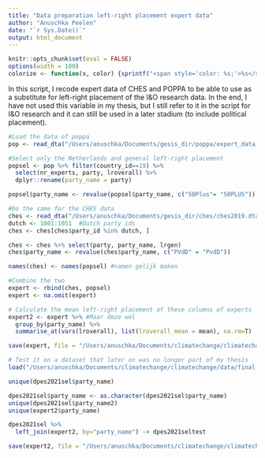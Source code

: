 ```yaml
---
title: "Data preparation left-right placement expert data"
author: "Anuschka Peelen"
date: "`r Sys.Date()`"
output: html_document
---
```


```r
knitr::opts_chunk$set(eval = FALSE)
options(width = 100)
colorize <- function(x, color) {sprintf("<span style='color: %s;'>%s</span>", color, x) }
```

In this script, I recode expert data of CHES and POPPA to be able to use as a substitute for left-right placement of the I&O research data. In the end, I have not used this variable in my thesis, but I still refer to it in the script for I&O research and it can still be used in a later stadium (to include political placement).

```r
#Load the data of poppa
pop <- read_dta("/Users/anuschka/Documents/gesis_dir/poppa/expert_data_stata.dta")

#Select only the Netherlands and general left-right placement
popsel <- pop %>% filter(country_id==19) %>%
  select(nr_experts, party, lroverall) %>%
  dplyr::rename(party_name = party) 

popsel$party_name <- revalue(popsel$party_name, c("50Plus"= "50PLUS"))

#Do the same for the CHES data
ches <- read_dta("/Users/anuschka/Documents/gesis_dir/ches/ches2019.dta")
dutch <- 1001:1051  #Dutch party ids
ches <- ches[ches$party_id %in% dutch, ] 

ches <- ches %>% select(party, party_name, lrgen) 
ches$party_name <- revalue(ches$party_name, c("PVdD" = "PvdD"))

names(ches) <- names(popsel) #namen gelijk maken

#Combine the two
expert <- rbind(ches, popsel)
expert <- na.omit(expert)

# Calculate the mean left-right placement of these columns of experts
expert2 <- expert %>% #Maar deze wel
  group_by(party_name) %>%
  summarise_at(vars(lroverall), list(lroverall_mean = mean), na.rm=T) 

save(expert, file = "/Users/anuschka/Documents/climatechange/climatechange/data/all_waves/expert.RData")

# Test it on a dataset that later on was no longer part of my thesis
load("/Users/anuschka/Documents/climatechange/climatechange/data/final_data/dpes2021sel.RData")

unique(dpes2021sel$party_name)

dpes2021sel$party_name <- as.character(dpes2021sel$party_name)
unique(dpes2021sel$party_name2)
unique(expert2$party_name)

dpes2021sel %>% 
  left_join(expert2, by="party_name") -> dpes2021seltest

save(expert2, file = "/Users/anuschka/Documents/climatechange/climatechange/data/all_waves/expert.RData")
```

